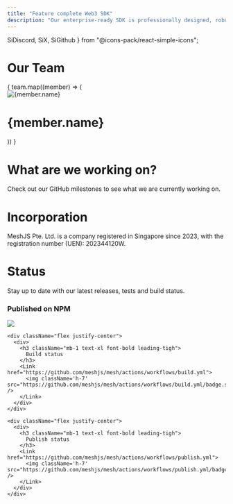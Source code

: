 ```yaml
---
title: "Feature complete Web3 SDK"
description: "Our enterprise-ready SDK is professionally designed, robust, and developer-friendly. With simple transaction builders, seamless wallet integrations, and reliable data services, building Web3 applications has never been this effortless."
---
```

  SiDiscord,
  SiX,
  SiGithub
} from "@icons-pack/react-simple-icons";

<h1 className='text-center text-4xl mt-4'>Our Team</h1>

<div className="grid grid-cols-1 md:grid-cols-2 xl:grid-cols-3 gap-y-10 mb-32">
  {
    team.map((member) => (
      <div
      className="flex flex-col items-center justify-center"
      key={member.name}
      >
        <Image
          className='rounded-full'
          src={`/team/${member.image}`}
          width={150}
          height={150}
          alt={member.name}
        />
        <h1 className='text-center'>{member.name}</h1>
        <div className='flex gap-5 items-center justify-center'>
          <Link href={member.twitter}><SiX className="w-5 h-5 text-foreground"/></Link>
          <Link href={member.github}><SiGithub className="w-6 h-6 text-foreground"/></Link>
        </div>
      </div>
    ))
  }
</div>

<div className='text-center mb-32'>
  <h1 className='text-4xl'>What are we working on?</h1>
  <p className='text-xl'>Check out our <Link href="https://github.com/MeshJS/mesh/milestones">GitHub milestones</Link> to see what we are currently working on.</p>
</div>

<div className='text-center mb-32'>
  <h1 className='text-4xl'>Incorporation</h1>
  <p className='text-xl'>MeshJS Pte. Ltd. is a company registered in Singapore since 2023, with the registration number (UEN): 202344120W.</p>
</div>

<div className='flex flex-col gap-4 text-center mb-10'>
  <div>
    <h1 className='text-4xl'>Status</h1>
    <p className='text-xl'>Stay up to date with our latest releases, tests and build status.</p>
  </div>

  <div className='grid gap-8 sm:gap-12 md:grid-cols-3'>
    <div className="flex justify-center">
      <div>
        <h3 className="mb-1 text-xl font-bold leading-tigh">
          Published on NPM
        </h3>
        <Link href="https://www.npmjs.com/package/@meshsdk/core">
          <img src="https://img.shields.io/npm/v/%40meshsdk%2Fcore?style=for-the-badge" />
        </Link>
      </div>
    </div>

    <div className="flex justify-center">
      <div>
        <h3 className="mb-1 text-xl font-bold leading-tigh">
          Build status
        </h3>
        <Link href="https://github.com/meshjs/mesh/actions/workflows/build.yml">
          <img className='h-7' src="https://github.com/meshjs/mesh/actions/workflows/build.yml/badge.svg" />
        </Link>
      </div>
    </div>

    <div className="flex justify-center">
      <div>
        <h3 className="mb-1 text-xl font-bold leading-tigh">
          Publish status
        </h3>
        <Link href="https://github.com/meshjs/mesh/actions/workflows/publish.yml">
          <img className='h-7' src="https://github.com/meshjs/mesh/actions/workflows/publish.yml/badge.svg" />
        </Link>
      </div>
    </div>
  </div>
</div>
